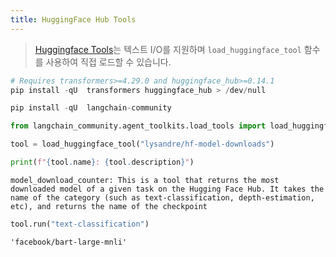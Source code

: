 ```yaml
---
title: HuggingFace Hub Tools
---
```


>[Huggingface Tools](https://huggingface.co/docs/transformers/v4.29.0/en/custom_tools)는 텍스트 I/O를 지원하며 `load_huggingface_tool` 함수를 사용하여 직접 로드할 수 있습니다.

```python
# Requires transformers>=4.29.0 and huggingface_hub>=0.14.1
pip install -qU  transformers huggingface_hub > /dev/null
```

```python
pip install -qU  langchain-community
```

```python
from langchain_community.agent_toolkits.load_tools import load_huggingface_tool

tool = load_huggingface_tool("lysandre/hf-model-downloads")

print(f"{tool.name}: {tool.description}")
```

```output
model_download_counter: This is a tool that returns the most downloaded model of a given task on the Hugging Face Hub. It takes the name of the category (such as text-classification, depth-estimation, etc), and returns the name of the checkpoint
```

```python
tool.run("text-classification")
```

```output
'facebook/bart-large-mnli'
```

```python

```